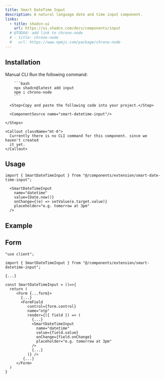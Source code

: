 ```yaml
---
title: Smart DateTime Input
description: A natural language date and time input component.
links:
  - title: shadcn-ui
    url: https://ui.shadcn.com/docs/components/input
  # @TODOd: add link to chrono-node
  # - title: chrono-node
  #   url: https://www.npmjs.com/package/chrono-node
---
```



<ComponentPreview name="smart-datetime-input-demo" />

## Installation

<Tabs defaultValue="manual">

  <TabsList>
    <TabsTrigger value="manual">Manual</TabsTrigger>
    <TabsTrigger value="cli">CLI</TabsTrigger>
  </TabsList>

  <TabsContent value="manual">
    <Steps>
      <Step>Run the following command:</Step>

        ```bash
        npx shadcn@latest add input
        npm i chrono-node
        ```

      <Step>Copy and paste the following code into your project.</Step>

      <ComponentSource name="smart-datetime-input"/>

    </Steps>

  </TabsContent>
  <TabsContent value="cli">

    <Callout className="mt-6">
      Currently there is no CLI command for this component. since we haven't created
      it yet.
    </Callout>

  </TabsContent>

</Tabs>

## Usage

```tsx
import { SmartDateTimeInput } from "@/components/extension/smart-date-time-input";
```

```tsx
  <SmartDateTimeInput
    name="datetime"
    value={Date.now()}
    onChange={(e) => setValue(e.target.value)}
    placeholder="e.g. tomorrow at 3pm"
  />
```

## Example

## Form
```tsx showLineNumbers {1 , 3 , 16-23  }
"use client";

import { SmartDateTimeInput } from "@/components/extension/smart-datetime-input";

{...}

const SmartDateTimeInput = ()=>{
  return (
     <Form {...form}>
       {...}
       <FormField
          control={form.control}
          name="otp"
          render={({ field }) => (
            {...}
            <SmartDateTimeInput
              name="datetime"
              value={field.value}
              onChange={field.onChange}
              placeholder="e.g. tomorrow at 3pm"
            />
            {...}
          )} />
        {...}
     </Form>
  )
}

```

<ComponentPreview name="smart-datetime-input-zod" />